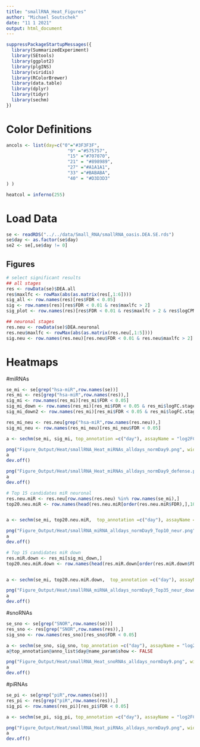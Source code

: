 ```yaml
---
title: "smallRNA_Heat_Figures"
author: "Michael Soutschek"
date: "11 1 2021"
output: html_document
---
```




```r
suppressPackageStartupMessages({
  library(SummarizedExperiment)
  library(SEtools)
  library(ggplot2)
  library(plgINS)
  library(viridis)
  library(RColorBrewer)
  library(data.table)
  library(dplyr)
  library(tidyr)
  library(sechm)
})
```


# Color Definitions
```r
ancols <- list(day=c("0"="#3F3F3F",
                       "9" ="#575757",
                       "15" ="#707070",
                       "21" = "#898989",
                       "27" ="#A1A1A1",
                       "33" ="#BABABA",
                       "40" = "#D3D3D3" 
) )

heatcol = inferno(255)
```




# Load Data
```r
se <- readRDS("../../data/Small_RNA/smallRNA_oasis.DEA.SE.rds")
se$day <- as.factor(se$day)
se2 <- se[,se$day != 0]
```



## Figures

```r
# select significant results
## all stages
res <- rowData(se)$DEA.all
res$maxlfc <- rowMax(abs(as.matrix(res[,1:6]))) 
sig_all <- row.names(res)[res$FDR < 0.05]
sig <- row.names(res)[res$FDR < 0.01 & res$maxlfc > 2]
sig_plot <- row.names(res)[res$FDR < 0.01 & res$maxlfc > 2 & res$logCPM > 3]

## neuronal stages
res.neu <- rowData(se)$DEA.neuronal
res.neu$maxlfc <- rowMax(abs(as.matrix(res.neu[,1:5]))) 
sig.neu <- row.names(res.neu)[res.neu$FDR < 0.01 & res.neu$maxlfc > 2]
```




# Heatmaps

#miRNAs
```r
se_mi <- se[grep("hsa-miR",row.names(se))]
res_mi <- res[grep("hsa-miR",row.names(res)),]
sig_mi <- row.names(res_mi)[res_mi$FDR < 0.05]
sig_mi_down <- row.names(res_mi)[res_mi$FDR < 0.05 & res_mi$logFC.stage9 < 0]
sig_mi_down2 <- row.names(res_mi)[res_mi$FDR < 0.05 & res_mi$logFC.stage15 < 0]

res_mi_neu <- res.neu[grep("hsa-miR",row.names(res.neu)),]
sig_mi_neu <- row.names(res_mi_neu)[res_mi_neu$FDR < 0.05]
```

```r
a <- sechm(se_mi, sig_mi, top_annotation =c("day"), assayName = "log2FC.neur", gaps_at = "day", breaks=TRUE, show_rownames = FALSE, hmcols = heatcol, anno_colors = ancols, show_colnames = FALSE, column_title = "miRNA", annocol_title_side=NA, name = "logFC")

png("Figure_Output/Heat/smallRNA_Heat_miRNAs_alldays_normDay9.png", width=7, height=5, units="in", res=300)
a
dev.off()

png("Figure_Output/Heat/smallRNA_Heat_miRNAs_alldays_normDay9_defense.png", width=6, height=4.5, units="in", res=300)
a
dev.off()

# Top 15 candidates miR neuronal
res.neu.miR <- res.neu[row.names(res.neu) %in% row.names(se_mi),]
top20.neu.miR <- row.names(head(res.neu.miR[order(res.neu.miR$FDR),],10))


a <- sechm(se_mi, top20.neu.miR,  top_annotation =c("day"), assayName = "log2FC.neur", gaps_at = "day", breaks=TRUE, show_rownames = TRUE, hmcols = heatcol, anno_colors = ancols, show_colnames = FALSE, column_title = "miRNA Top 10 sig.", annocol_title_side=NA, name = "logFC")

png("Figure_Output/Heat/smallRNA_miRNA_alldays_normDay9_Top10_neur.png", width=5.5, height=5, units="in", res=300)
a
dev.off()

# Top 15 candidates miR down
res.miR.down <- res_mi[sig_mi_down,]
top20.neu.miR.down <- row.names(head(res.miR.down[order(res.miR.down$FDR),],35))


a <- sechm(se_mi, top20.neu.miR.down,  top_annotation =c("day"), assayName = "log2FC.neur", gaps_at = "day", breaks=TRUE, show_rownames = TRUE, hmcols = heatcol, anno_colors = ancols, show_colnames = FALSE, column_title = "miRNA Top20 sig. down.", annocol_title_side=NA, name = "logFC")

png("Figure_Output/Heat/smallRNA_miRNA_alldays_normDay9_Top35_neur_down.png", width=5.5, height=5, units="in", res=300)
a
dev.off()

```


#snoRNAs
```r
se_sno <- se[grep("SNOR",row.names(se))]
res_sno <- res[grep("SNOR",row.names(res)),]
sig_sno <- row.names(res_sno)[res_sno$FDR < 0.05]
```

```r
a <- sechm(se_sno, sig_sno, top_annotation =c("day"), assayName = "log2FC.neur", gaps_at = "day", breaks=TRUE, show_rownames = FALSE, hmcols = heatcol, anno_colors = ancols, show_colnames = FALSE, column_title = "snoRNA", annocol_title_side=NA, name = "logFC")
a@top_annotation@anno_list$day@name_param$show <- FALSE

png("Figure_Output/Heat/smallRNA_Heat_snoRNAs_alldays_normDay9.png", width=7, height=3.5, units="in", res=300)
a
dev.off()
```

#piRNAs
```r
se_pi <- se[grep("piR",row.names(se))]
res_pi <- res[grep("piR",row.names(res)),]
sig_pi <- row.names(res_pi)[res_pi$FDR < 0.05]
```

```r
a <- sechm(se_pi, sig_pi, top_annotation =c("day"), assayName = "log2FC.neur", gaps_at = "day", breaks=TRUE, show_rownames = FALSE, hmcols = heatcol, anno_colors = ancols, show_colnames = FALSE, column_title = "piRNA", annocol_title_side=NA, name = "logFC")

png("Figure_Output/Heat/smallRNA_Heat_piRNAs_alldays_normDay9.png", width=7, height=3.5, units="in", res=300)
a
dev.off()
```










